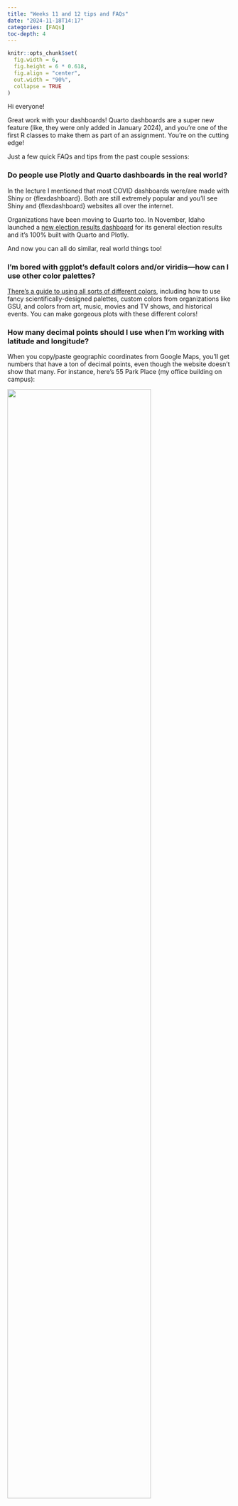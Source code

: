```yaml
---
title: "Weeks 11 and 12 tips and FAQs"
date: "2024-11-18T14:17"
categories: [FAQs]
toc-depth: 4
---
```


```r
knitr::opts_chunk$set(
  fig.width = 6, 
  fig.height = 6 * 0.618, 
  fig.align = "center", 
  out.width = "90%",
  collapse = TRUE
)
```

Hi everyone!

Great work with your dashboards! Quarto dashboards are a super new feature (like, they were only added in January 2024), and you're one of the first R classes to make them as part of an assignment. You're on the cutting edge!

Just a few quick FAQs and tips from the past couple sessions:


### Do people use Plotly and Quarto dashboards in the real world?

In the lecture I mentioned that most COVID dashboards were/are made with Shiny or {flexdashboard}. Both are still extremely popular and you'll see Shiny and {flexdashboard} websites all over the internet.

Organizations have been moving to Quarto too. In November, Idaho launched a [new election results dashboard](https://results.voteidaho.gov/republican-congressional.html) for its general election results and it's 100% built with Quarto and Plotly. 

And now you can all do similar, real world things too!


### I'm bored with ggplot's default colors and/or viridis—how can I use other color palettes?

[There's a guide to using all sorts of different colors](/resource/colors.qmd), including how to use fancy scientifically-designed palettes, custom colors from organizations like GSU, and colors from art, music, movies and TV shows, and historical events. You can make gorgeous plots with these different colors!


### How many decimal points should I use when I'm working with latitude and longitude?

When you copy/paste geographic coordinates from Google Maps, you'll get numbers that have a ton of decimal points, even though the website doesn't show that many. For instance, here's 55 Park Place (my office building on campus):

![](img/55-park-place.png){width="80%" fig-align="center"}

When you copy those coordinates, though, you get these values, which have a lot more decimal points:

```default
33.755935998360144, -84.38748192406294
```

Which one is right? 33.75594 or 33.755935998360144?

As you add more decimal points to geographic data, you get more and more precise.

::: {.panel-tabset}

### 34, -84

[34, -84](https://www.google.com/maps/place/34%C2%B000'00.0%22N+84%C2%B000'00.0%22W/@33.8456451,-84.7668176,9.15z/data=!4m4!3m3!8m2!3d34!4d-84?entry=ttu) gets you a little north of Lawrenceville.

![](img/zoom1.png){width="80%" fig-align="center"}

### 33.8, -84.4

[33.8, -84.4](https://www.google.com/maps/place/33%C2%B048'00.0%22N+84%C2%B024'00.0%22W/@33.7861216,-84.4904202,12.02z/data=!4m4!3m3!8m2!3d33.8!4d-84.4?entry=ttu) gets you a little north of Midtown.

![](img/zoom2.png){width="80%" fig-align="center"}

### 33.76, -84.39

[33.76, -84.39](https://www.google.com/maps/place/33%C2%B045'36.0%22N+84%C2%B023'24.0%22W/@33.7603317,-84.3932691,17.35z/data=!4m4!3m3!8m2!3d33.76!4d-84.39?entry=ttu) gets you just outside of Centennial Olympic Park.

![](img/zoom3.png){width="80%" fig-align="center"}

### 33.756, -84.387

With only three decimal points, [33.756, -84.387](https://www.google.com/maps/place/33%C2%B045'21.6%22N+84%C2%B023'13.2%22W/@33.7559478,-84.3892662,18.03z/data=!4m4!3m3!8m2!3d33.756!4d-84.387?entry=ttu) gets you in 55 Park Place

![](img/zoom4.png){width="80%" fig-align="center"}

:::

Adding more decimal points will get even more precise like down to the exact inch on the earth. That's excessive.

![[xkcd 2170: Coordinate Precision](https://xkcd.com/2170/)](img/coordinate_precision_2x.png){width="80%" fig-align="center"}


### Can I use `geom_label_repel()` with maps?

You learned about the {ggrepel} package in [session 9](/example/09-example.qmd), with its `geom_text_repel()` and `geom_label_repel()` functions that make sure none of your labels overlap:

```r
library(tidyverse)
library(sf)
library(ggrepel)

small_mpg <- mpg |> 
  # Only use the first 10 rows
  slice(1:10) |> 
  # Make a label column
  mutate(fancy_label = paste0(manufacturer, " ", model, " (", year, ")"))

ggplot(small_mpg, aes(x = displ, y = hwy, color = drv)) +
  geom_point() +
  geom_label_repel(aes(label = fancy_label), seed = 1234)
```

In [session 12](/example/12-example.qmd), you learned about `geom_sf_text()` and `geom_sf_label()` for adding text and labels to maps. But what if your map labels overlap, like this?

```r
# Download cb_2022_us_county_5m.zip under "County" from
# https://www.census.gov/geographies/mapping-files/time-series/geo/cartographic-boundary.html
ga_counties <- read_sf("data/cb_2022_us_county_5m/cb_2022_us_county_5m.shp") |> 
  filter(STATEFP == 13)
```

```r
ga_counties <- read_sf(here::here("files", "data", "external_data", "maps",
                                  "cb_2022_us_county_5m",
                                  "cb_2022_us_county_5m.shp")) |> 
  filter(STATEFP == 13)
```

```r
ga_places <- tribble(
  ~city, ~lat, ~long,
  "Atlanta", 33.748955, -84.388099,
  "Alpharetta", 34.075318, -84.294105,
  "Duluth", 34.002262, -84.143614
) |> 
  st_as_sf(coords = c("long", "lat"), crs = st_crs("EPSG:4326"))

ggplot() +
  geom_sf(data = ga_counties, linewidth = 0.1) +
  geom_sf(data = ga_places) +
  geom_sf_label(data = ga_places, aes(label = city)) +
  theme_void()
```

Unfortunately there's no such thing as `geom_sf_label_repel()`. BUT there's still a way to use `geom_label_repel()` and `geom_text_repel()` with maps, with a couple little tweaks:

1. You have to map the `geometry` column in the data to the `geometry` aesthetic in `geom_text/label_repel()`
2. You have to tell `geom_text/label_repel()` to use the "sf_coordinates" stat so that it uses the latitude and longitude coordinates for x/y

```r
ggplot() +
  geom_sf(data = ga_counties, linewidth = 0.1) +
  geom_sf(data = ga_places) +
  geom_label_repel(
    data = ga_places,
    aes(label = city, geometry = geometry),
    stat = "sf_coordinates", seed = 1234
  ) +
  theme_void()
```


### Can I use a heatmap on a map?

Choropleths are helpful for filling regions of a map (like countries, states, counties, etc.) by a specific value, but you can also fill an entire map area with a gradient too! This is a good approach for dealing with overplotting. [See this post to learn how to do it](https://www.andrewheiss.com/blog/2023/07/28/gradient-map-fills-r-sf/):

![](img/plot-all-1.png)


### I tried to make a map and countries are missing—why?

Many of you were brave and made a map of refugee counts for mini project 2. That's fantastic!

If you did, you likely ran into an issue with plotting the countries and getting an incomplete map. Here's an example with our beloved gapminder data.

```r
library(countrycode)  # For dealing with country names, abbreviations, and codes
library(gapminder)    # Global health and wealth

# Add an ISO country code column to gapminder for joining
gapminder_clean <- gapminder |> 
  mutate(ISO_A3 = countrycode(country, "country.name", "iso3c"))

# Load the world map data from exercise 12
# Download "Admin 0 – Countries" from
# https://www.naturalearthdata.com/downloads/110m-cultural-vectors/
world_map <- read_sf("data/ne_110m_admin_0_countries/ne_110m_admin_0_countries.shp") |> 
  filter(ISO_A3 != "ATA") |>  # Bye penguins
  mutate(ISO3 = ADM0_A3)  # Use ADM0_A3 as the main country code column
```

```r
library(countrycode)
library(gapminder)

gapminder_clean <- gapminder |> 
  mutate(ISO3 = countrycode(country, "country.name", "iso3c"))

world_map <- read_sf(here::here("files", "data", "external_data", "maps",
                                "ne_110m_admin_0_countries", 
                                "ne_110m_admin_0_countries.shp")) |> 
  filter(ISO_A3 != "ATA") |> 
  mutate(ISO3 = ADM0_A3)
```

Let's take just 2007 from gapminder and map life expectancy. To do this we'll need to combine or join the two datasets. One logical way to do this would be to take gapminder, join the world map data to it, and then plot it:

```r
gapminder_with_map <- gapminder_clean |> 
  filter(year == 2007) |> 
  left_join(world_map, by = join_by(ISO3))

ggplot() +
  geom_sf(data = gapminder_with_map, aes(fill = lifeExp))
```

oh no there's an error! When we joined the map data, the special attributes of the `geometry` column in `world_map` got lost. The column is still there, but it won't automatically plot with `geom_sf()`. We can fix that by specifying that the column named "geometry" does indeed contain all the geographic data with `st_set_geometry()`:

```r
gapminder_with_map <- gapminder_clean |> 
  filter(year == 2007) |> 
  left_join(world_map, by = join_by(ISO3)) |> 
  # Fix the geometry column
  st_set_geometry("geometry")

ggplot() +
  geom_sf(data = gapminder_with_map, aes(fill = lifeExp)) +
  theme_void()
```

We have a… map? It's missing a bunch of countries (Russia is the most glaringly obvious hole!). That's because those countries aren't in gapminder, so their corresponding maps didn't come over when using `left_join()`. We can confirm by counting rows. The original map data has maps for 176 countries. Gapminder has 142 countries in 2007. The combined `gapminder_with_map` dataset only has 142 rows—we're not plotting 34 countries, since they're not in gapminder.

```r
nrow(world_map)
nrow(gapminder_clean |> filter(year == 2007))
nrow(gapminder_with_map)
```

One quick and easy way to fix this is to use two `geom_sf()` layers: one with the whole world and one with the partial gapminder-only map:

```r
ggplot() +
  geom_sf(data = world_map) +
  geom_sf(data = gapminder_with_map, aes(fill = lifeExp)) +
  theme_void()
```

The *better* way to fix this is to join the two datasets in a different order—start with the full map data and then add gapminder to it. This maintains the specialness of the geometry column and keeps all the original rows in `world_map`. For countries that are in the map data but not in gapminder, they'll still be in the final `map_with_gapminder` data, but they'll have NA for life expectancy:

```r
map_with_gapminder <- world_map |> 
  left_join(filter(gapminder_clean, year == 2007), by = join_by(ISO3))

ggplot() +
  geom_sf(data = map_with_gapminder, aes(fill = lifeExp)) +
  theme_void() +
  # Make the countries with missing data a different color
  scale_fill_gradient(na.value = "grey90")
```

What if we want to facet though? This is just one year—what if we want to show panels for multiple years? This gets a little tricky. The gapminder data has rows for different country/year combinations (Afghanistan 1952, Afghanistan 1957, Albania 1952, etc.), but the world map data only has rows for countries. If we join the gapminder data to the world map data and gapminder has multiple rows for years, there's no clear place for the gapminder rows to connect with the world map rows. R will try to make it work and repeat world_map rows for each of the repeated years, but it can be unpredictable.

The best approach I've found for doing this is to create what I call a "skeleton" data frame that has all the possible combinations of (1) unique countries in the map data and (2) unique years in gapminder (or the refugee data if you're using that). The `expand_grid()` function does this automatically. Like, look what happens if we tell it to make rows for every combination of A, B, C and 1, 2, 3—we get A1, A2, A3, B1, B2, and so on:

```r
expand_grid(column_1 = c("A", "B", "C"),
            column_2 = c(1, 2, 3))
```

We'll make a similar skeleton with all the countries in the map and all the years we care about in gapminder. We'll just show two panels—1952 and 2007—so we'll make a little filtered dataset first. Then we'll use `expand_grid()` to make a dataset with all those combinations: Afghanistan 1952, Afghanistan 2007, Albania 1952, Albania 2007, and so on:

```r
gapminder_smaller <- gapminder_clean |>
  filter(year %in% c(1952, 2007))

skeleton <- expand_grid(ISO3 = unique(world_map$ISO3),
                        year = unique(gapminder_smaller$year))
skeleton
```

Neat, that works. There's Fiji in 1952 and 2007, Tanzania in 1952 and 2007, and so on. Those are all the possible countries in `world_map` with all the possible years in `gapminder_smaller`.

Next we can join in the gapminder data for each country and year, and join in the map data for each country. Notice how it has the same number of rows as `skeleton` (352). If a country doesn't have gapminder data (like Fiji here), it gets an NA for `lifeExp` and `pop` and `gdpPercap`. But it still has map data for both 1952 and 2007, so it'll show up in a plot.

```r
full_gapminder_map <- skeleton |> 
  left_join(gapminder_smaller, by = join_by(ISO3, year)) |>
  left_join(world_map, by = join_by(ISO3)) |> 
  # The geometry column lost its magic powers after joining, so add it back
  st_set_geometry("geometry")
full_gapminder_map
```

Now we can plot it and we'll have consistent countries in each panel:

```r
ggplot() +
  geom_sf(data = full_gapminder_map, aes(fill = lifeExp)) +
  facet_wrap(vars(year), ncol = 1) +
  scale_fill_gradient(na.value = "grey90") +
  theme_void()
```

Perfect!

### I tried to make a map of just Europe and it includes more than just Europe?

Yes, welcome to the world of geopolitics :)

Countries often have smaller country-like subunits:

- The United States has the 48 contiguous states + Hawai'i and Alaska + Puerto Rico, the US Virgin Islands, and a bunch of other territories
- The United Kingdom is technically Great Britain (England, Wales, Scotland, and Northern Ireland) + [a bunch of other islands and territories](https://en.wikipedia.org/wiki/List_of_islands_of_the_United_Kingdom)
- France controls French Guiana and French Polynesia (which vote in French elections! they're like Hawai'i and Alaska!)
- Denmark controls Greenland
- The Netherlands controls Aruba
- Spain controls the Canary Islands
- India controls the [Nicobar Islands](https://en.wikipedia.org/wiki/Nicobar_Islands)
- …and so on!

The Natural Earth Project uses a hierarchy of country units: **Sovereign State > Country > Map unit > Map sub-unit**. [They have a whole table in the documentation](https://www.naturalearthdata.com/downloads/10m-cultural-vectors/10m-admin-0-details/#ne_table) showing where different country-like units appear in this hierarchy

Some countries are easy to work with and have the same value for each of the levels of the hierarchy. Others are way more complex. Here are some from the Natural Earth documentation:

| Sovereignty | Country | Map unit | Map sub-unit |
|:-----------------|:-----------------|:-----------------|:-----------------|
| Algeria | Algeria | Algeria | Algeria |
| Denmark | Greenland | Greenland | Greenland |
| United States of America | United States of America | United States of America | Hawaii |
| United States of America | American Samoa | American Samoa | American Samoa |
| United States of America | US Minor Outlying Islands | Baker Island | Baker Island |
| France | French Southern and Antarctic Lands | French Southern and Antarctic Lands | Bassas da India |
| France | France | French Guiana | French Guiana |
| Spain | Spain | Spain | Canary Islands |

When you download the [default data from Natural Earth](https://www.naturalearthdata.com/downloads/110m-cultural-vectors/) ("Admin 0 - Countries" > "Download countries"), each row is a *country*. You can also download map unit data ("Admin 0 - Details" > "Download map units") where each row is a *map unit*.

```r
library(rnaturalearth)

# This is the same as ne_110m_admin_0_countries ("Admin 0 - Countries" > "Download countries") 
# at https://www.naturalearthdata.com/downloads/110m-cultural-vectors/
world_shapes_countries <- ne_countries(scale = 110) |>
  filter(iso_a3 != "ATA")

# This is the same as ne_110m_admin_0_map_units ("Admin 0 - Details" > "Download map units") 
# at https://www.naturalearthdata.com/downloads/110m-cultural-vectors/
world_shapes_map_units <- ne_countries(scale = 110, type = "map_units") |>
  filter(iso_a3 != "ATA")
```

The country-level data includes shapes for the *whole* country, so France includes French Guiana and French Polynesia and part of Antarctica

```r
world_shapes_countries |> 
  filter(sovereignt == "France") |> 
  ggplot() + 
  geom_sf() +
  labs(title = "All of France") +
  theme_void() +
  theme(plot.title = element_text(face = "bold", hjust = 0.5))
```

The map-unit-level data includes separate shapes for each logical unit, so mainland France is different from French Guiana

::: {.panel-tabset}
### Mainland France alone

```r
world_shapes_map_units |> 
  filter(geounit == "France") |> 
  ggplot() + 
  geom_sf() +
  labs(title = "Mainland France") +
  theme_void() +
  theme(plot.title = element_text(face = "bold", hjust = 0.5))
```

### French Guiana alone

```r
world_shapes_map_units |> 
  filter(geounit == "French Guiana") |> 
  ggplot() + 
  geom_sf() +
  labs(title = "French Guiana") +
  theme_void() +
  theme(plot.title = element_text(face = "bold", hjust = 0.5))
```

:::

If you want to filter the map data to only include Europe, you can (there's a convenient column named `continent`), but it can lead to unexpected output! If you use the country-level data, French Guiana will show up in Europe (since it's part of France):

```r
world_shapes_countries |> 
  filter(continent == "Europe", sovereignt != "Russia") |> 
  ggplot() + 
  geom_sf() +
  labs(title = "Continental Europe avec French Guiana") +
  coord_sf(crs = st_crs("EPSG:3035")) +
  theme_void() +
  theme(plot.title = element_text(face = "bold", hjust = 0.5))
```

If you use the map-unit-level data, though, French Guiana has its own row and counts as South America instead of Europe, so the filtered data only shows continental Europe:

```r
world_shapes_map_units |> 
  filter(continent == "Europe", sovereignt != "Russia") |> 
  ggplot() + 
  geom_sf() +
  labs(title = "Continental Europe sans French Guiana") +
  coord_sf(crs = st_crs("EPSG:3035")) +
  theme_void() +
  theme(plot.title = element_text(face = "bold", hjust = 0.5))
```

Alternatively, if you don't want to filter countries out, you can crop the plotting window to zoom in on specific parts of the map. For example, in that Europe map ↑ we removed Russia because it's so wide, but that leaves a weird border on the eastern edge of the map. We're also missing Turkey and North Africa. It might be better to include all those countries and zoom in on continental Europe instead. This also makes it so you don't have to worry about countries and map units.

We can [use a helpful tool from OpenStreetMap](https://www.openstreetmap.org/export#map=4/54.47/12.79) to draw a bounding box on a world map to get coordinates to work with.

![OpenStreetMap's site for exporting bounding box coordinates](img/osm-export.png)

We can then create a [little matrix of coordinates](https://felixanalytix.medium.com/how-to-map-any-region-of-the-world-using-r-programming-bb3c4146f97f). We're ultimately going to use the [ETRS89-extended / LAEA Europe projection](https://epsg.io/3035), which is a good Europe-centric projection, so we'll convert the list of coordinates to that projection.

```r
europe_window <- st_sfc(
  st_point(c(-12.4, 29.31)),  # left (west), bottom (south)
  st_point(c(44.74, 64.62)),  # right (east), top (north)
  crs = st_crs("EPSG:4326")   # WGS 84
) %>% 
  st_transform(crs = st_crs("EPSG:3035")) %>%  # ETRS89-extended / LAEA Europe
  st_coordinates()
europe_window
```

Now we can plot the full world map data and use `coord_sf()` to limit it to just this window, which gives us a lot more context, like parts of North Africa and Russia and Turkey:

```r
ggplot() + 
  geom_sf(data = world_shapes_countries) +
  coord_sf(
    crs = st_crs("EPSG:3035"),
    xlim = europe_window[, "X"],
    ylim = europe_window[, "Y"],
    expand = FALSE
  ) +
  theme_void()
```


### Saving data that takes a long time to make

In these later sessions, I've had you do things with data from different places on the internet. Some of you used [`osrmRoute()`](https://www.andrewheiss.com/blog/2023/06/01/geocoding-routing-openstreetmap-r/#routing) in exercise 12 to create a mapped route between cities. Some of you used [{tidygeocoder}](/example/12-example.qmd#automatic-geocoding-by-address) to geocode addresses in exercise 12. In past sessions you've used `WDI()` to download data from the World Bank. In [exercise 14](/example/14-example.qmd) you'll grab books from Project Gutenberg.

When you render a document, R starts with a brand new empty session without any packages or data loaded, and then it runs all your chunks to load packages, load data, and run all your other code. If you have code that grabs data from the internet, **it will run every time you render your document**. [Remember my suggestion to render often](/news/2024-09-04_cleaner-nicer-qmd-output.qmd#render-often)? You'll re-download the data, re-create routes, re-geocode addresses, and so on every time you keep re-rendering. This is excessive, slow, and—most especially—bad R etiquette. You don't want to keep accessing those servers and recalculate things and redownload things you don't need to update. 

BUT at the same time, you should care about reproducibility. You want others—and future you—to be able to run your code and create the same plots and tables and get the same data. But you don't want to do all that excessively and impolitely.

The solution is to be a little tricky with your R Markdown file. If you have code that needs to grab something from the internet, put it in a chunk that doesn't run—use `eval=FALSE` in its chunk options. Then, in an invisible chunk (with `include=FALSE`) load the pre-downloaded data manually. I showed this in [example 8](/example/08-example.qmd#load-and-clean-data) (with {WDI}) and [example 13](/example/13-example.qmd#get-data) (with {tidyquant}) and [example 14](/example/14-example.qmd#get-data) (with {gutenberger})

Here's a quick basic example with Project Gutenberg book data. There are two chunks: `get-book-fake` and `load-book-real`: 

````markdown
```{{r}}
#| label: get-book-fake
#| eval: false

little_women_raw <- gutenberg_download(514, meta_fields = "title")
```

```{{r}}
#| label: load-book-data-real
#| include: false

little_women_file <- "data/little_women_raw.csv"

if (file.exists(little_women_file)) {
  little_women_raw <- read_csv(little_women_file)
} else {
  little_women_raw <- gutenberg_download(514, meta_fields = "title")
  
  write_csv(little_women_raw, little_women_file)
}
```
````

1. The first chunk (`get-book-fake`) contains the code for downloading data with `gutenberg_download()`. It will appear in the document, but **it will not run** since it has `eval` set to false. It will not try to grab anything from the internet. If someone were to follow along with the code in your document, they could run that code and get the book (good!), and it won't run repeatedly on your end (also good!).
2. The second chunk (`load-book-data-real`) does a neat little trick. It first checks to see if a CSV file named `data/little_women_raw.csv` exists. If it does, it'll just load it with `read_csv()`. If it doesn't, it'll grab data from the internet with `gutenberg_download()` and then it will save that as `data/little_women_raw.csv`. This is really neat stuff. If you're rendering your document for the first time, you won't have the Little Women data yet, so the code will connect to Project Gutenberg and get it. The code will then save that data to your computer as a CSV file. The next time you render, R won't need to connect to the internet again—it'll load the CSV file instead of grabbing it from Project Gutenberg. You can render as many times as you want—you won't need to reconnect to any remote servers again.

Again, the general pattern for this is to create two chunks: (1) a fake one that people will see in the document but won't run, and (2) a real one that will run and load data locally if it exists, but that people won't see. 

::: {.callout-note}
#### How should you save your intermediate data?

In the example above, I saved the Little Women data from Project Gutenberg as a CSV file. This is fine—a CSV file is plain text, so it can store any kind of text-based data like numbers and text without any problems.

But sometimes you'll work with slightly more complex types of data. For instance, with geographic data, the magical `geometry` column contains a whole host of extra metadata, like projection details and multiple points (if it's something like country boundaries). If you save a data frame with a `geometry` column as a CSV file you'll lose all that data—CSVs can't store that extra nested metadata. 

Similarly, if you have a factor or categorical variable (i.e. something like "Strongly disagree", "Disagree", "Agree", "Strongly agree"), behind the scenes R stores those as numbers (i.e. 1, 2, 3, 4) with labels attached to the numbers (1 = "Strongly disagree", 2 = "Disagree", etc.). If you save a data frame with a categorical column like that as a CSV, by default R will only store the numbers and you'll lose the labels. You *could* convert the categorical column to text before saving as CSV and then the text labels would get stored, but if the variable is ordered (i.e. "Strongly disagree" is lower than "disagree", etc.), you'll lose that ordering when saving as CSV.

The safest way to save intermediate files like this is to actually not use CSV, but instead use a special kind of file called .rds, which lets you take an entire object from your Environment panel and save it as a file. The .rds file will keep all the extra metadata and attributes (i.e. the projection details and nested points inside a `geometry` column; factor labels and ordering for categorical variables, and so on).

So instead of saving that Little Women book as a CSV file, the better approach is to use `saveRDS()` and `readRDS()` to store it and load it as an .rds file, like this:

````markdown
```{{r}}
#| label: get-book-fake
#| eval: false

little_women_raw <- gutenberg_download(514, meta_fields = "title")
```

```{{r}}
#| label: load-book-data-real
#| include: false

little_women_file <- "data/little_women_raw.rds"

if (file.exists(little_women_file)) {
  little_women_raw <- readRDS(little_women_file)
} else {
  little_women_raw <- gutenberg_download(514, meta_fields = "title")
  
  saveRDS(little_women_raw, little_women_file)
}
```
````
:::

::: {.callout-tip}
#### The fancy pro version of all this

If you want to be super cool, check out [the {targets} package](https://books.ropensci.org/targets/), which is like the professional version of this approach to caching data. {targets} lets you keep track of all your different objects and it will only re-run stuff if absolutely necessary. 

For instance, imagine that in a document you load data, clean it, and plot it. Standard stuff. There's a linear relationship between all this—the raw data leads to the clean data, which leads to a plot. If you change code in your plot, the data cleaning and loading code didn't change, so there's no real reason to need to re-run it. If you change your data cleaning code, your downstream plot will be affected and its code would need to be re-run.

{targets} keeps track of all these dependencies and re-runs code only when there are upstream changes. It's great for plots and models that take a long time to run, or for grabbing data from the internet.

The best way to learn {targets} is to play with [their short little walkthrough tutorial here](https://books.ropensci.org/targets/walkthrough.html), which has you make a simple document that loads data, builds a regression model, and makes a plot.

I use {targets} for all my projects ([including this course website!](https://github.com/andrewheiss/datavizf24.classes.andrewheiss.com#targets-pipeline)) and it makes life a ton easier for any kind of project that involves more than one .qmd file or R script ([see this for an example](https://stats.andrewheiss.com/mountainous-mackerel/analysis/targets.html)). I *highly* recommend checking it out.
:::
